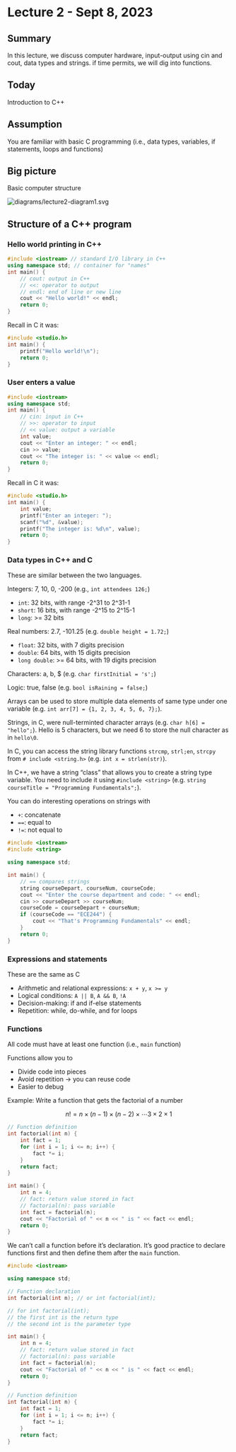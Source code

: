 # Lecture 2 - Sept 8, 2023

## Summary

In this lecture, we discuss computer hardware, input-output using cin and cout,
data types and strings. if time permits, we will dig into functions.

## Today

Introduction to C++

## Assumption

You are familiar with basic C programming (i.e., data types, variables, if
statements, loops and functions)

## Big picture

Basic computer structure

<!-- diagram of computer structure -->
<img src="diagrams/lecture2-diagram1.svg" alt="diagrams/lecture2-diagram1.svg">

## Structure of a C++ program

### Hello world printing in C++

```cpp
#include <iostream> // standard I/O library in C++
using namespace std; // container for "names"
int main() {
    // cout: output in C++
    // <<: operator to output
    // endl: end of line or new line
    cout << "Hello world!" << endl;
    return 0;
}
```

Recall in C it was:

```c
#include <studio.h>
int main() {
    printf("Hello world!\n");
    return 0;
}
```

### User enters a value

```cpp
#include <iostream>
using namespace std;
int main() {
    // cin: input in C++
    // >>: operator to input
    // << value: output a variable
    int value;
    cout << "Enter an integer: " << endl;
    cin >> value;
    cout << "The integer is: " << value << endl;
    return 0;
}
```

Recall in C it was:

```c
#include <studio.h>
int main() {
    int value;
    printf("Enter an integer: ");
    scanf("%d", &value);
    printf("The integer is: %d\n", value);
    return 0;
}
```

### Data types in C++ and C

These are similar between the two languages.

Integers: 7, 10, 0, -200 (e.g., `int attendees 126;`)

* `int`: 32 bits, with range -2^31 to 2^31-1
* `short`: 16 bits, with range -2^15 to 2^15-1
* `long`: >= 32 bits

Real numbers: 2.7, -101.25 (e.g. `double height = 1.72;`)

* `float`: 32 bits, with 7 digits precision
* `double`: 64 bits, with 15 digits precision
* `long double`: >= 64 bits, with 19 digits precision

Characters: a, b, $ (e.g. `char firstInitial = 's';`)

Logic: true, false (e.g. `bool isRaining = false;`)

Arrays can be used to store multiple data elements of same type under one
variable (e.g. `int arr[7] = {1, 2, 3, 4, 5, 6, 7};`).

Strings, in C, were null-terminted character arrays (e.g.
`char h[6] = "hello";`). Hello is 5 characters, but we need 6 to store the null 
character as in `hello\0`.

In C, you can access the string library functions `strcmp`, `strl;en`, `strcpy` 
from `# include <string.h>` (e.g. `int x = strlen(str)`).

In C++, we have a string "class" that allows you to create a string type 
variable. You need to include it using `#include <string>` 
(e.g. `string courseTitle = "Programming Fundamentals";`).

You can do interesting operations on strings with

* `+`: concatenate
* `==`: equal to
* `!=`: not equal to

```cpp
#include <iostream>
#include <string>

using namespace std;

int main() {
    // == compares strings
    string courseDepart, courseNum, courseCode;
    cout << "Enter the course department and code: " << endl;
    cin >> courseDepart >> courseNum;
    courseCode = courseDepart + courseNum;
    if (courseCode == "ECE244") {
        cout << "That's Programming Fundamentals" << endl;
    }
    return 0;
}
```

### Expressions and statements

These are the same as C

* Arithmetic and relational expressions: `x + y`, `x >= y`
* Logical conditions: `A || B`, `A && B`, `!A`
* Decision-making: if and if-else statements
* Repetition: while, do-while, and for loops

### Functions

All code must have at least one function (i.e., `main` function)

Functions allow you to

* Divide code into pieces
* Avoid repetition -> you can reuse code
* Easier to debug

Example: Write a function that gets the factorial of a number

$$
n! = n \times (n-1) \times (n-2) \times \cdots 3 \times 2 \times 1
$$

```cpp
// Function definition
int factorial(int n) {
    int fact = 1;
    for (int i = 1; i <= n; i++) {
        fact *= i;
    }
    return fact;
}

int main() {
    int n = 4;
    // fact: return value stored in fact
    // factorial(n): pass variable
    int fact = factorial(n);
    cout << "Factorial of " << n << " is " << fact << endl;
    return 0;
}
```

We can't call a function before it's declaration. It's good practice to declare
functions first and then define them after the `main` function.

```cpp
#include <iostream>

using namespace std;

// Function declaration
int factorial(int n); // or int factorial(int);

// for int factorial(int);
// the first int is the return type
// the second int is the parameter type

int main() {
    int n = 4;
    // fact: return value stored in fact
    // factorial(n): pass variable
    int fact = factorial(n);
    cout << "Factorial of " << n << " is " << fact << endl;
    return 0;
}

// Function definition
int factorial(int n) {
    int fact = 1;
    for (int i = 1; i <= n; i++) {
        fact *= i;
    }
    return fact;
}
```
